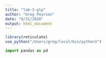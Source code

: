 ```yaml
---
title: "lab-3-glp"
author: "Greg Pearson"
date: "8/31/2020"
output: html_document
---
```


```r
library(reticulate)
use_python("/Users/greg/local/bin/python3")
```


```python

import pandas as pd

```

